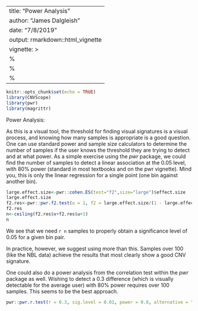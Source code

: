 
<style>
  .main-container {
    max-width: 1200px !important;
  }
</style>
<style type="text/css">
.main-container {
  max-width: 1200px;
  margin-left: auto;
  margin-right: auto;
}
</style>

---
title: "Power Analysis"
author: "James Dalgleish"
date: "7/8/2019"
output: rmarkdown::html_vignette
vignette: >
 %\VignetteEngine{knitr::rmarkdown}
 %\VignetteIndexEntry{Power Analysis}
 %\VignetteEncoding{UTF-8}
---

```{r setup, include=FALSE}
knitr::opts_chunk$set(echo = TRUE)
library(CNVScope)
library(pwr)
library(magrittr)
```

Power Analysis:


As this is a visual tool, the threshold for finding visual signatures is a visual process, and knowing how many samples is appropriate is a good question. One can use standard power and sample size calculators to determine the number of samples if the user knows the threshold they are trying to detect and at what power. As a simple exercise using the *pwr* package, we could find the number of samples to detect a linear association at the 0.05 level, with 80% power (standard in most textbooks and on the pwr vignette). Mind you, this is only the linear regression for a single point (one bin against another bin).
```{r, knit='asis'}
large.effect.size<-pwr::cohen.ES(test="f2",size="large")$effect.size
large.effect.size
f2.res<-pwr::pwr.f2.test(u = 1, f2 = large.effect.size/(1 - large.effect.size), sig.level = 0.05, power = 0.8)
f2.res
n<-ceiling(f2.res$v+f2.res$u+1)
n
```


We see that we need `r n` samples to properly obtain a significance level of 0.05 for a given bin pair.

In practice, however, we suggest using more than this. Samples over 100 (like the NBL data) achieve the results that most clearly show a good CNV signature.

One could also do a power analysis from the correlation test within the *pwr* package as well. Wishing to detect a 0.3 difference (which is visually detectable for the average user) with 80% power requires over 100 samples. This seems to be the best approach.
```{r}
pwr::pwr.r.test(r = 0.3, sig.level = 0.01, power = 0.8, alternative = "greater")$n %>% ceiling()
```

